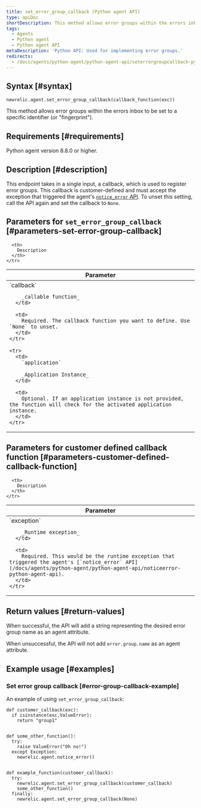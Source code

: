 ```yaml
---
title: set_error_group_callback (Python agent API)
type: apiDoc
shortDescription: This method allows error groups within the errors inbox to be set to a specific identifier.
tags:
  - Agents
  - Python agent
  - Python agent API
metaDescription: 'Python API: Used for implementing error groups.'
redirects:
  - /docs/agents/python-agent/python-agent-api/seterrorgroupcallback-python-agent-api
---
```


## Syntax [#syntax]

```
newrelic.agent.set_error_group_callback(callback_function(exc))
```

This method allows error groups within the errors inbox to be set to a specific identifier (or "fingerprint"). 

## Requirements [#requirements]

Python agent version 8.8.0 or higher.

## Description [#description]

This endpoint takes in a single input, a callback, which is used to register error groups. This callback is customer-defined and must accept the exception that triggered the agent's [`notice_error` API](/docs/agents/python-agent/python-agent-api/noticeerror-python-agent-api). To unset this setting, call the API again and set the callback to `None`.

## Parameters for `set_error_group_callback` [#parameters-set-error-group-callback]

<table>
  <thead>
    <tr>
      <th width="25%">
        Parameter
      </th>

      <th>
        Description
      </th>
    </tr>
  </thead>

  <tbody>
    <tr>
      <td>
        `callback`

        _callable function_
      </td>

      <td>
        Required. The callback function you want to define. Use `None` to unset.
      </td>
    </tr>
  
    <tr>
      <td>
        `application`

        _Application Instance_
      </td>

      <td>
        Optional. If an application instance is not provided, the function will check for the activated application instance.
      </td>
    </tr>

  </tbody>
</table>

## Parameters for customer defined callback function [#parameters-customer-defined-callback-function]

<table>
  <thead>
    <tr>
      <th width="25%">
        Parameter
      </th>

      <th>
        Description
      </th>
    </tr>
  </thead>

  <tbody>
    <tr>
      <td>
        `exception`

        _Runtime exception_
      </td>

      <td>
        Required. This would be the runtime exception that triggered the agent's [`notice_error` API](/docs/agents/python-agent/python-agent-api/noticeerror-python-agent-api).
      </td>
    </tr>

  </tbody>
</table>

## Return values [#return-values]

When successful, the API will add a string representing the desired error group name as an agent attribute.

When unsuccessful, the API will not add `error.group.name` as an agent attribute.

## Example usage [#examples]

### Set error group callback [#error-group-callback-example]

An example of using `set_error_group_callback`:

```
def customer_callback(exc):
  if isinstance(exc,ValueError):
    return "group1"


def some_other_function():
  try:
    raise ValueError("Oh no!")
  except Exception:
    newrelic.agent.notice_error()


def example_function(customer_callback):
  try:
    newrelic.agent.set_error_group_callback(customer_callback)
    some_other_function()
  finally:
    newrelic.agent.set_error_group_callback(None)

```
